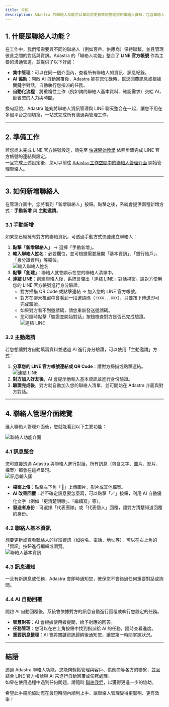 ```yaml
---
title: 介紹
description: Adastra 的聯絡人功能可以幫助您更有效地管理您的聯絡人資料，包含聯絡人基本資料、聯絡人分類，甚至可以透過 AI 幫您與聯絡人洽談需求，讓您不再為聯絡人管理的瑣事而煩惱。
---
```


## 1. 什麼是聯絡人功能？

在工作中，我們常需要與不同的聯絡人（例如客戶、供應商）保持聯繫，並且管理彼此之間的對話與資訊。Adastra 的「聯絡人功能」整合了 **LINE 官方帳號** 作為主要的溝通管道，並提供了以下好處：

- **集中管理**：可以在同一個介面內，查看所有聯絡人的資訊、訊息紀錄。
- **AI 協助**：開啟 AI 自動回覆後，Adastra 能在您忙碌時，幫您回覆訊息或根據關鍵字對話，自動執行您指派的任務。
- **自動化流程**：將重複性工作（例如詢問聯絡人基本資料、確認需求）交給 AI，節省您的人力與時間。

換句話說，Adastra 能夠將聯絡人資訊管理與 LINE 聊天整合在一起，讓您不用在多個平台之間切換，一站式完成所有溝通與管理工作。

---

## 2. 準備工作

若您尚未完成 LINE 官方帳號設定，請先至 [快速開始教學](/docs/channels/getting-started) 依照步驟完成 LINE 官方帳號的連結與設定。  
一旦完成上述設定後，您可以前往 [Adastra 工作空間中的聯絡人管理介面](https://adastra.tw/dashboard/contacts) 開始管理聯絡人。

---

## 3. 如何新增聯絡人

在管理介面中，您將看到「新增聯絡人」按鈕。點擊之後，系統會提供兩種新增方式：**手動新增** 與 **主動邀請**。

### 3.1 手動新增

如果您已經擁有對方的聯絡資訊，可透過手動方式快速建立聯絡人：

1. **點擊「新增聯絡人」** → 選擇「手動新增」。
2. **輸入聯絡人姓名**：必要欄位，並可根據需要展開「基本資訊」、「銀行帳戶」、「身分證資料」等欄位。  
   ![輸入聯絡人姓名](./manually-create-contact-step-1.png)
3. **點擊「創建」**：聯絡人就會顯示在您的聯絡人清單中。
4. **連結 LINE**：創建聯絡人後，系統會彈出「連結 LINE」對話視窗。請對方使用您的 LINE 官方帳號進行身分驗證。
   - 對方掃描 QR Code 或點擊連結 → 加入您的 LINE 官方帳號。
   - 對方在聊天視窗中會看到一段邀請碼（`!XXX...XXX`），只要按下傳送即可完成驗證。
   - 如果對方看不到邀請碼，請您重新發送邀請碼。
   - 您可隨時點擊「驗證並開始對話」按鈕檢查對方是否已完成驗證。  
     ![連結 LINE](./manually-create-contact-step-2.png)

### 3.2 主動邀請

若您想讓對方自動填寫資料並透過 AI 進行身分驗證，可以使用「主動邀請」方式：

1. **分享您的 LINE 官方帳號連結或 QR Code**：請對方掃描或點擊連結。  
   ![連結 LINE](./invite-contact.png)
2. **對方加入好友後**，AI 會提示他輸入基本資訊並進行身份驗證。
3. **驗證完成後**，對方就自動加入您的聯絡人清單，並可開始在 Adastra 介面與對方對話。

---

## 4. 聯絡人管理介面總覽

進入聯絡人管理介面後，您就能看到以下主要功能：

![聯絡人功能介面](./interface.png)

### 4.1 訊息整合

您可直接透過 Adastra 與聯絡人進行對話，所有訊息（包含文字、圖片、影片、檔案）都會在這裡呈現。  
![訊息輸入匡](./input.png)

- **檔案上傳**：點擊左下角「📎」上傳圖片、影片或其他檔案。
- **AI 改善回覆**：若不確定訊息要怎麼寫，可以點擊「🪄」按鈕，利用 AI 自動優化文字（例如「更清楚明瞭」、「繼續寫」等）。
- **發送者身份**：可選擇「代表團隊」或「代表個人」回覆，讓對方清楚知道回覆的身份。

### 4.2 聯絡人基本資訊

想要更新或查看聯絡人的詳細資訊（如姓名、電話、地址等），可以在右上角的「資訊」按鈕進行編輯或瀏覽。  
![聯絡人基本資訊](./info.png)

### 4.3 訊息通知

一旦有新訊息或任務，Adastra 會即時通知您，確保您不會錯過任何重要對話或詢問。

### 4.4 AI 自動回覆

開啟 AI 自動回覆後，系統會依據對方的訊息自動進行回覆或執行您設定的任務。

- **智慧對答**：AI 會根據使用者提問，給予對應的回答。
- **任務管理**：您可以在右上角按鈕中找到指派給 AI 的任務，隨時查看進度。
- **重要訊息整理**：AI 會將關鍵資訊歸納後通知您，讓您第一時間掌握狀況。

---

## 結語

透過 Adastra 聯絡人功能，您能夠輕鬆管理與客戶、供應商等各方的聯繫，並且結合 LINE 官方帳號與 AI 來進行自動回覆或任務處理。  
如果在使用過程中遇到任何問題，請隨時 [聯絡我們](https://adastra.tw/#contact)，以獲得更進一步的協助。

希望此手冊能協助您在最短時間內順利上手，讓聯絡人管理變得更聰明、更有效率！
